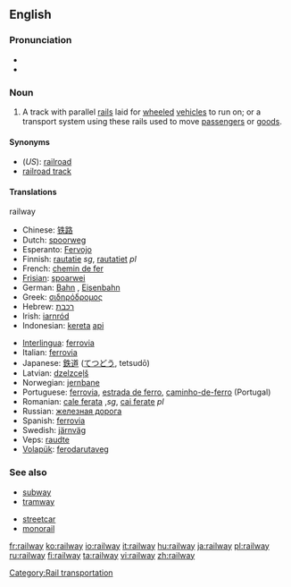 ==English==

===Pronunciation===
* {{IPA|/ɹeɪlweɪ/}}
*{{audio|en-us-railway.ogg|Audio (US)}}

===Noun===
{{en-noun}}

# A track with parallel [[rail]]s laid for [[wheeled]] [[vehicle]]s to run on; or a transport system using these rails used to move [[passenger]]s or [[goods]].

====Synonyms====
*(''US''): [[railroad]]
* [[railroad track]]

====Translations====
;railway
{{top}}
*Chinese: [[铁路]]
*Dutch: [[spoorweg]]
*Esperanto: [[Fervojo]]
*Finnish: [[rautatie]] ''sg'', [[rautatiet]] ''pl''
*French: [[chemin de fer]]
*[[Frisian]]: [[spoarwei]]
*German: [[Bahn]] {{f}}, [[Eisenbahn]] {{f}}
*Greek: [[σιδηρόδρομος]] {{m}}
*Hebrew: [[רכבת]]
*Irish: [[iarnród]]
*Indonesian: [[kereta]] [[api]]
{{mid}}
*[[Interlingua]]: [[ferrovia]]
*Italian: [[ferrovia]]
*Japanese: [[鉄道]] ([[てつどう]], tetsudō)
*Latvian: [[dzelzceļš]] {{m}}
*Norwegian: [[jernbane]]
*Portuguese: [[ferrovia]], [[estrada de ferro]], [[caminho-de-ferro]] {{m}} (Portugal)
*Romanian: [[cale ferata]] {{f}},''sg'', [[cai ferate]] ''pl''
*Russian: [[железная дорога]] {{f}}
*Spanish: [[ferrovia]]
*Swedish: [[järnväg]]
*Veps: [[raudte]]
*[[Volapük]]: [[ferodarutaveg]]
{{bottom}}

===See also===
{{top}}
* [[subway]]
* [[tramway]]
{{mid}}
* [[streetcar]]
* [[monorail]]
{{bottom}}

[[Category:Rail transportation]]

[[fr:railway]]
[[ko:railway]]
[[io:railway]]
[[it:railway]]
[[hu:railway]]
[[ja:railway]]
[[pl:railway]]
[[ru:railway]]
[[fi:railway]]
[[ta:railway]]
[[vi:railway]]
[[zh:railway]]